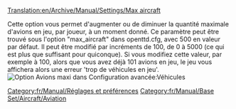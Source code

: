 [[Translation:en/Archive/Manual/Settings/Max aircraft]]


Cette option vous permet d'augmenter ou de diminuer la quantité maximale d'avions en jeu, par joueur, à un moment donné. Ce paramètre peut être trouvé sous l'option "max_aircraft" dans openttd.cfg, avec 500 en valeur par défaut. Il peut être modifié par incréments de 100, de 0 à 5000 (ce qui est plus que suffisant pour quiconque). Si vous modifiez cette valeur, par exemple à 100, alors que vous avez déjà 101 avions en jeu, le jeu vous affichera alors une erreur 'trop de véhicules en jeu'.
[[File:en/Archive/Manual/Settings/Maxvehiclesaircraft.png|frame|Option Avions maxi dans Configuration avancée:Véhicules]]

[[Category:fr/Manual/Réglages et préférences]]
[[Category:fr/Manual/Base Set/Aircraft/Aviation]]